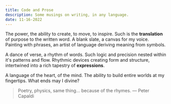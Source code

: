 ```yaml
---
title: Code and Prose
description: Some musings on writing, in any language.
date: 11-16-2022
---
```


The power, the ability to create, to move, to inspire. Such is the **translation** of purpose to the written word. A blank slate, a canvas for my voice. Painting with phrases, an artist of language deriving meaning from symbols.

A dance of verse, a rhythm of words. Such logic and precision nested within it's patterns and flow. Rhythmic devices creating form and structure, intertwined into a rich tapestry of **expressions**.

A language of the heart, of the mind. The ability to build entire worlds at my fingertips. What ends may I divine?

> Poetry, physics, same thing... because of the rhymes. — Peter Capaldi
